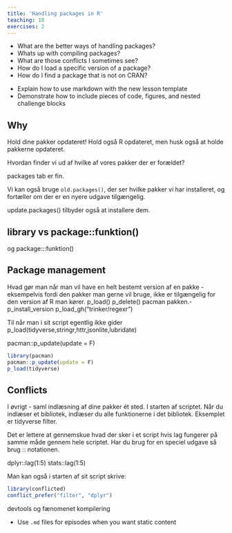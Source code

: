 ```yaml
---
title: 'Handling packages in R'
teaching: 10
exercises: 2
---
```


:::::::::::::::::::::::::::::::::::::: questions 

- What are the better ways of handling packages?
- Whats up with compiling packages?
- What are those conflicts I sometimes see?
- How do I load a specific version of a package?
- How do I find a package that is not on CRAN?

::::::::::::::::::::::::::::::::::::::::::::::::

::::::::::::::::::::::::::::::::::::: objectives

- Explain how to use markdown with the new lesson template
- Demonstrate how to include pieces of code, figures, and nested challenge blocks

::::::::::::::::::::::::::::::::::::::::::::::::

## Why

Hold dine pakker opdateret! Hold også R opdateret, men husk også at holde
pakkerne opdateret.

Hvordan finder vi ud af hvilke af vores pakker der er forældet? 

packages tab er fin.

Vi kan også bruge `old.packages()`, der ser hvilke pakker vi har installeret,
og fortæller om der er en nyere udgave tilgængelig.

update.packages() tilbyder også at installere dem.


## library vs package::funktion()

og package:::funktion()


## Package management

Hvad gør man når man vil have en helt bestemt version af en pakke - eksempelvis
fordi den pakker man gerne vil bruge, ikke er tilgængelig for den version af R
man kører.
p_load()
p_delete()
pacman pakken.-
p_install_version
p_load_gh("trinker/regexr")

Til når man i sit script egentlig ikke gider 
p_load(tidyverse,stringr,httr,jsonlite,lubridate)

pacman::p_update(update = F)

```r
library(pacman)
pacman::p_update(update = F)
p_load(tidyverse)
```
## Conflicts

I øvrigt - saml indlæsning af dine pakker ét sted. I starten af scriptet. 
Når du indlæser et bibliotek, indlæser du alle funktionerne i det bibliotek.
Eksemplet er tidyverse filter.

Det er lettere at gennemskue hvad der sker i et script hvis lag fungerer 
på samme måde gennem hele scriptet. Har du brug for en speciel udgave så
brug :: notationen.

dplyr::lag(1:5)
stats::lag(1:5)


Man kan også i starten af sit script skrive:




```r
library(conflicted)
conflict_prefer("filter", "dplyr") 
```


devtools og fænomenet kompilering

::::::::::::::::::::::::::::::::::::: keypoints 

- Use `.md` files for episodes when you want static content


::::::::::::::::::::::::::::::::::::::::::::::::

